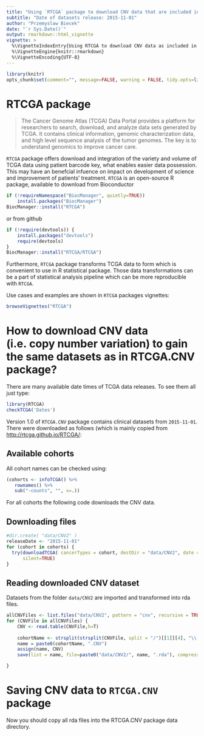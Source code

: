 ```yaml
---
title: "Using `RTCGA` package to download CNV data that are included in `RTCGA.CNV` package"
subtitle: "Date of datasets release: 2015-11-01"
author: "Przemyslaw Biecek"
date: "`r Sys.Date()`"
output: rmarkdown::html_vignette
vignette: >
  %\VignetteIndexEntry{Using RTCGA to download CNV data as included in RTCGA.CNV}
  %\VignetteEngine{knitr::rmarkdown}
  %\VignetteEncoding{UTF-8}
---
```


```r
library(knitr)
opts_chunk$set(comment="", message=FALSE, warning = FALSE, tidy.opts=list(keep.blank.line=TRUE, width.cutoff=150),options(width=150), eval = FALSE)
```

# RTCGA package

> The Cancer Genome Atlas (TCGA) Data Portal provides a platform for researchers to search, download, and analyze data sets generated by TCGA. It contains clinical information, genomic characterization data, and high level sequence analysis of the tumor genomes. The key is to understand genomics to improve cancer care.

`RTCGA` package offers download and integration of the variety and volume of TCGA data using patient barcode key, what enables easier data possession. This may have an benefcial infuence on impact on development of science and improvement of patients' treatment. `RTCGA` is an open-source R package, available to download from Bioconductor 

```r
if (!requireNamespace("BiocManager", quietly=TRUE))
    install.packages("BiocManager")
BiocManager::install("RTCGA")
```

or from github
```r
if (!require(devtools)) {
    install.packages("devtools")
    require(devtools)
}
BiocManager::install("RTCGA/RTCGA")
```

Furthermore, `RTCGA` package transforms TCGA data to form which is convenient to use in R statistical package. Those data transformations can be a part of statistical analysis pipeline which can be more reproducible with `RTCGA`.

Use cases and examples are shown in `RTCGA` packages vignettes:
```r
browseVignettes("RTCGA")
```

# How to download CNV data (i.e. copy number variation) to gain the same datasets as in RTCGA.CNV package?

There are many available date times of TCGA data releases. To see them all just type:

```r
library(RTCGA)
checkTCGA('Dates')
```

Version 1.0 of `RTCGA.CNV` package contains clinical datasets from `2015-11-01`.
There were downloaded as follows (which is mainly copied from [http://rtcga.github.io/RTCGA/](http://rtcga.github.io/RTCGA/):

## Available cohorts

All cohort names can be checked using:
```r
(cohorts <- infoTCGA() %>% 
   rownames() %>% 
   sub("-counts", "", x=.))
```

For all cohorts the following code downloads the CNV data.

## Downloading files
```r
#dir.create( "data/CNV2" )
releaseDate <- "2015-11-01"
for (cohort in cohorts) {
  try(downloadTCGA( cancerTypes = cohort, destDir = "data/CNV2", date = releaseDate, dataSet = "Merge_snp__genome_wide_snp_6__broad_mit_edu__Level_3__segmented_scna_minus_germline_cnv_hg19__seg.Level_3" ),
      silent=TRUE)
}
```

## Reading downloaded CNV dataset

Datasets from the folder `data/CNV2` are imported and transformed into rda files.

```r
allCNVFiles <- list.files("data/CNV2", pattern = "cnv", recursive = TRUE, full.names = TRUE)
for (CNVFile in allCNVFiles) {
    CNV <- read.table(CNVFile,h=T) 
     
    cohortName <- strsplit(strsplit(CNVFile, split = "/")[[1]][4], "\\.")[[1]][1]
    name = paste0(cohortName, ".CNV")
    assign(name, CNV)
    save(list = name, file=paste0("data/CNV2/", name, ".rda"), compression_level = 9, compress = "xz")

}

```

# Saving CNV data to `RTCGA.CNV` package

Now you should copy all rda files into the RTCGA.CNV package data directory.
